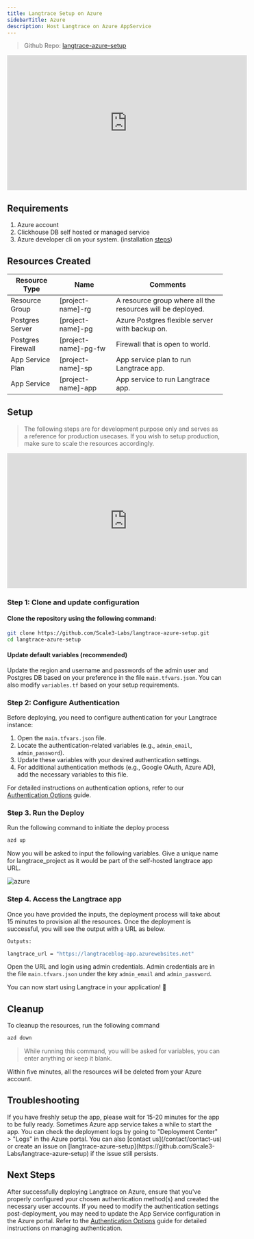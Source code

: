 ```yaml
---
title: Langtrace Setup on Azure
sidebarTitle: Azure
description: Host Langtrace on Azure AppService
---
```


> Github Repo: [langtrace-azure-setup](https://github.com/Scale3-Labs/langtrace-azure-setup)<br />

<iframe
  width="560"
  height="315"
  src="https://www.youtube.com/embed/W6R5wg4KUzU?utm_source=langtrace-docs&utm_medium=azure-hosting&utm_campaign=langtrace"
  title="YouTube video player"
  frameBorder="0"
  allow="accelerometer; autoplay; clipboard-write; encrypted-media; gyroscope; picture-in-picture; web-share"
  referrerPolicy="strict-origin-when-cross-origin"
  allowFullScreen
></iframe>

## Requirements

1. Azure account
2. Clickhouse DB self hosted or managed service
3. Azure developer cli on your system. (installation [steps](https://learn.microsoft.com/en-us/azure/developer/azure-developer-cli/install-azd))

## Resources Created

| Resource Type     | Name                 | Comments                                                   |
| ----------------- | -------------------- | ---------------------------------------------------------- |
| Resource Group    | [project-name]-rg    | A resource group where all the resources will be deployed. |
| Postgres Server   | [project-name]-pg    | Azure Postgres flexible server with backup on.             |
| Postgres Firewall | [project-name]-pg-fw | Firewall that is open to world.                            |
| App Service Plan  | [project-name]-sp    | App service plan to run Langtrace app.                     |
| App Service       | [project-name]-app   | App service to run Langtrace app.                          |

## Setup

> The following steps are for development purpose only and serves as a reference for production usecases. If you wish to setup production, make sure to scale the resources accordingly.

<iframe
  width="560"
  height="315"
  src="https://www.youtube.com/embed/W6R5wg4KUzU?si=rqATdKkmQaSR3SE5"
  title="Langtrace on Azure"
  frameBorder="0"
  allow="accelerometer; autoplay; clipboard-write; encrypted-media; gyroscope; picture-in-picture"
  allowFullScreen
></iframe>

### Step 1: Clone and update configuration

#### Clone the repository using the following command:

```bash
git clone https://github.com/Scale3-Labs/langtrace-azure-setup.git
cd langtrace-azure-setup
```

#### Update default variables (recommended)

Update the region and username and passwords of the admin user and Postgres DB based on your preference in the file `main.tfvars.json`.
You can also modify `variables.tf` based on your setup requirements.

### Step 2: Configure Authentication

Before deploying, you need to configure authentication for your Langtrace instance:

1. Open the `main.tfvars.json` file.
2. Locate the authentication-related variables (e.g., `admin_email`, `admin_password`).
3. Update these variables with your desired authentication settings.
4. For additional authentication methods (e.g., Google OAuth, Azure AD), add the necessary variables to this file.

For detailed instructions on authentication options, refer to our [Authentication Options](/hosting/auth) guide.

### Step 3. Run the Deploy

Run the following command to initiate the deploy process

```bash
azd up
```

Now you will be asked to input the following variables. Give a unique name for langtrace_project as it would be part of the self-hosted langtrace app URL.

![azure](/images/hosting-azure-inputs.png)

### Step 4. Access the Langtrace app

Once you have provided the inputs, the deployment process will take about 15 minutes to provision all the resources. Once the deployment is successful, you will see the output with a URL as below.

```bash
Outputs:

langtrace_url = "https://langtraceblog-app.azurewebsites.net"
```

Open the URL and login using admin credentials. Admin credentials are in the file `main.tfvars.json` under the key `admin_email` and `admin_password`.

You can now start using Langtrace in your application! 🎉

## Cleanup

To cleanup the resources, run the following command

```bash
azd down
```

> While running this command, you will be asked for variables, you can enter anything or keep it blank.

Within five minutes, all the resources will be deleted from your Azure account.

## Troubleshooting

<AccordionGroup>
 <Accordion title="Login page does not load">
    If you have freshly setup the app, please wait for 15-20 minutes for the app to be fully ready. Sometimes Azure app service takes a while to start the app. You can check the deployment logs by going to "Deployment Center" > "Logs" in the Azure portal.
    You can also [contact us](/contact/contact-us) or create an issue on [langtrace-azure-setup](https://github.com/Scale3-Labs/langtrace-azure-setup) if the issue still persists.

  </Accordion>
</AccordionGroup>

## Next Steps

After successfully deploying Langtrace on Azure, ensure that you've properly configured your chosen authentication method(s) and created the necessary user accounts. If you need to modify the authentication settings post-deployment, you may need to update the App Service configuration in the Azure portal. Refer to the [Authentication Options](/hosting/auth) guide for detailed instructions on managing authentication.
